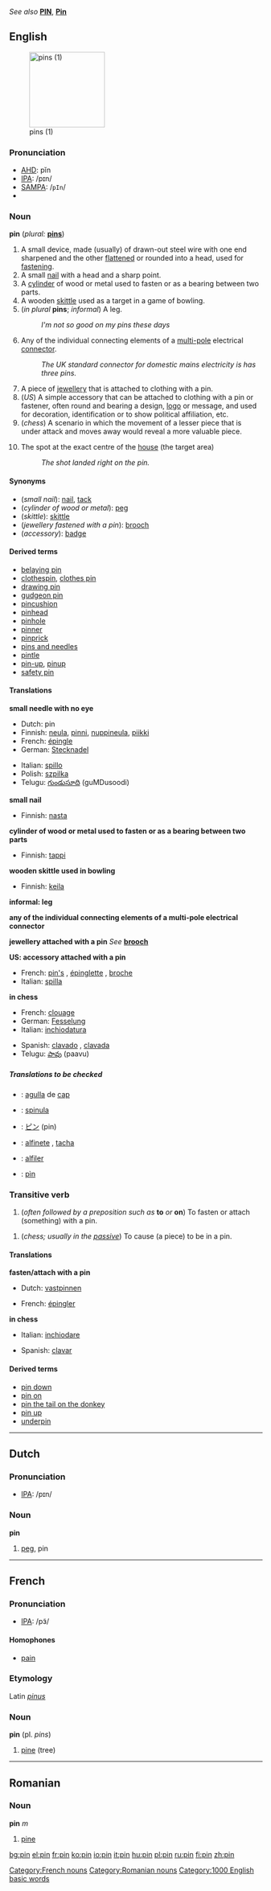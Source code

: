 ''See also'' '''[[PIN]]''', '''[[Pin]]'''
==English==
[[Image:Marking pin.jpg|150px|thumb|pins (1)]]
===Pronunciation===
*[[AHD]]: pĭn
*[[IPA]]: /pɪn/
*[[SAMPA]]: /<tt>pIn</tt>/
*{{audio|En-ca-pin.ogg|Audio (CA)}}

===Noun===
{{wikipedia}}
'''pin''' (''plural:'' '''[[pins]]''')

#A small device, made (usually) of drawn-out steel wire with one end sharpened and the other [[flatten]]ed or rounded into a head, used for [[fasten]]ing.
#A small [[nail]] with a head and a sharp point.
#A [[cylinder]] of wood or metal used to fasten or as a bearing between two parts.
#A wooden [[skittle]] used as a target in a game of bowling.
#(''in plural'' '''pins'''; ''informal'') A leg.
#:''I'm not so good on my pins these days''
#Any of the individual connecting elements of a [[multi-pole]] electrical [[connector]].
#:''The UK standard connector for domestic mains electricity is has three pins.''
#A piece of [[jewellery]] that is attached to clothing with a pin.
#(''US'') A simple accessory that can be attached to clothing with a pin or fastener, often round and bearing a design, [[logo]] or message, and used for decoration, identification or to show political affiliation, etc.
#(''chess'') A scenario in which the movement of a lesser piece that is under attack and moves away would reveal a more valuable piece.
#{{curling}} The spot at the exact centre of the [[house]] (the target area)
#:''The shot landed right on the pin.''

====Synonyms====
*(''small nail''): [[nail]], [[tack]]
*(''cylinder of wood or metal''): [[peg]]
*(''skittle''): [[skittle]]
*(''jewellery fastened with a pin''): [[brooch]]
*(''accessory''): [[badge]]

====Derived terms====
*[[belaying pin]]
*[[clothespin]], [[clothes pin]]
*[[drawing pin]]
*[[gudgeon pin]]
*[[pincushion]]
*[[pinhead]]
*[[pinhole]]
*[[pinner]]
*[[pinprick]]
*[[pins and needles]]
*[[pintle]]
*[[pin-up]], [[pinup]]<!--noun-->
*[[safety pin]]

====Translations====

'''small needle with no eye'''
{{top}}
*Dutch: pin {{f}}
*Finnish: [[neula]], [[pinni]], [[nuppineula]], [[piikki]]
*French: [[épingle]] {{f}}
*German: [[Stecknadel]]  {{f}} 
{{mid}}
*Italian: [[spillo]] {{m}}
*Polish: [[szpilka]] {{f}}
*Telugu: [[గుండుసూది]] (guMDusoodi)
{{bottom}}

'''small nail'''
{{top}}
*Finnish: [[nasta]]
{{mid}}
{{bottom}}

'''cylinder of wood or metal used to fasten or as a bearing between two parts'''
{{top}}
*Finnish: [[tappi]]
{{mid}}
{{bottom}}

'''wooden skittle used in bowling'''
{{top}}
*Finnish: [[keila]]
{{mid}}
{{bottom}}

'''informal: leg'''
<!--Note: Put INFORMAL or SLANG translations in this table, where these exist-->
{{top}}
{{mid}}
{{bottom}}

'''any of the individual connecting elements of a multi-pole electrical connector'''
{{top}}
{{mid}}
{{bottom}}

'''jewellery attached with a pin'''
''See'' '''[[brooch]]'''

'''US: accessory attached with a pin'''
{{top}}
*French: [[pin's]] {{m}}, [[épinglette]] {{f}}, [[broche]] {{f}}
*Italian: [[spilla]] {{f}}
{{mid}}
{{bottom}}

'''in chess'''
{{top}}
*French: [[clouage]] {{m}}
*German: [[Fesselung]] {{f}}
*Italian: [[inchiodatura]] {{f}}
{{mid}}
*Spanish: [[clavado]] {{m}}, [[clavada]] {{f}}
*Telugu: [[పావు]] (paavu)
{{bottom}}

=====Translations to be checked=====
<!--Remove this section once all of the translations below have been moved into
the tables above.-->
{{checktrans}}

*{{ttbc|Catalan}}: [[agulla]] de [[cap]] {{f}}
*{{ttbc|Interlingua}}: [[spinula]]
*{{ttbc|Japanese}}: [[ピン]] (pin)
*{{ttbc|Portuguese}}: [[alfinete]] {{m}}, [[tacha]] {{f}}
*{{ttbc|Spanish}}: [[alfiler]] {{m}}
*{{ttbc|Welsh}}: [[pìn]]

===Transitive verb===
{{en-infl-reg-consonant|pin||}}

#(''often followed by a preposition such as'' '''to''' ''or'' '''on''') To fasten or attach (something) with a pin.
<!--this is "pin on"# to attribute [[blame]]
#: ''...you can't pin that robbery on me!''-->
#(''chess; usually in the [[passive]]'') To cause (a piece) to be in a pin.

====Translations====

'''fasten/attach with a pin'''
{{top}}
*Dutch: [[vastpinnen]]
{{mid}}
*French: [[épingler]]
{{bottom}}

'''in chess'''
{{top}}
*Italian: [[inchiodare]]
{{mid}}
*Spanish: [[clavar]]
{{bottom}}

====Derived terms====
*[[pin down]]
*[[pin on]]
*[[pin the tail on the donkey]]
*[[pin up]]<!--verb-->
*[[underpin]]

----

==Dutch==
===Pronunciation===
*[[IPA]]: /pɪn/

===Noun===
'''pin''' {{m}}

#[[peg]], pin

----

==French==
===Pronunciation===
*[[IPA]]: /pɜ̃/
====Homophones====
*[[pain#French|pain]]
===Etymology===
Latin ''[[pinus]]''
===Noun===
'''pin''' {{m}} (pl. ''pins'')

# [[pine]] (tree)

[[Category:French nouns]]

----

==Romanian==
===Noun===
'''pin''' ''m''

# [[pine]]

[[Category:Romanian nouns]]
[[Category:1000 English basic words]]

[[bg:pin]]
[[el:pin]]
[[fr:pin]]
[[ko:pin]]
[[io:pin]]
[[it:pin]]
[[hu:pin]]
[[pl:pin]]
[[ru:pin]]
[[fi:pin]]
[[zh:pin]]